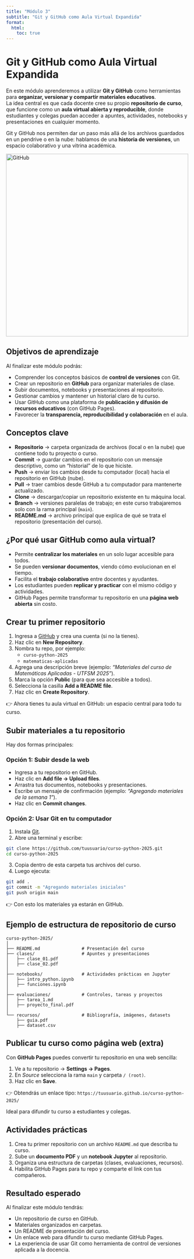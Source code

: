 ```yaml
---
title: "Módulo 3"
subtitle: "Git y GitHub como Aula Virtual Expandida"
format:
  html:
    toc: true
---
```


# Git y GitHub como Aula Virtual Expandida

En este módulo aprenderemos a utilizar **Git y GitHub** como herramientas para **organizar, versionar y compartir materiales educativos**.  
La idea central es que cada docente cree su propio **repositorio de curso**, que funcione como un **aula virtual abierta y reproducible**, donde estudiantes y colegas puedan acceder a apuntes, actividades, notebooks y presentaciones en cualquier momento.  

Git y GitHub nos permiten dar un paso más allá de los archivos guardados en un pendrive o en la nube: hablamos de una **historia de versiones**, un espacio colaborativo y una vitrina académica.  

<img src="images/git_github.jpg" alt="GitHub" width="500"/>


## Objetivos de aprendizaje

Al finalizar este módulo podrás:  

- Comprender los conceptos básicos de **control de versiones** con Git.  
- Crear un repositorio en **GitHub** para organizar materiales de clase.  
- Subir documentos, notebooks y presentaciones al repositorio.  
- Gestionar cambios y mantener un historial claro de tu curso.  
- Usar GitHub como una plataforma de **publicación y difusión de recursos educativos** (con GitHub Pages).  
- Favorecer la **transparencia, reproducibilidad y colaboración** en el aula.  


## Conceptos clave

- **Repositorio** → carpeta organizada de archivos (local o en la nube) que contiene todo tu proyecto o curso.  
- **Commit** → guardar cambios en el repositorio con un mensaje descriptivo, como un "historial" de lo que hiciste.  
- **Push** → enviar los cambios desde tu computador (local) hacia el repositorio en GitHub (nube).  
- **Pull** → traer cambios desde GitHub a tu computador para mantenerte actualizado.  
- **Clone** → descargar/copiar un repositorio existente en tu máquina local.  
- **Branch** → versiones paralelas de trabajo; en este curso trabajaremos solo con la rama principal (`main`).  
- **README.md** → archivo principal que explica de qué se trata el repositorio (presentación del curso).  


## ¿Por qué usar GitHub como aula virtual?

- Permite **centralizar los materiales** en un solo lugar accesible para todos.  
- Se pueden **versionar documentos**, viendo cómo evolucionan en el tiempo.  
- Facilita el **trabajo colaborativo** entre docentes y ayudantes.  
- Los estudiantes pueden **replicar y practicar** con el mismo código y actividades.  
- GitHub Pages permite transformar tu repositorio en una **página web abierta** sin costo.  


## Crear tu primer repositorio

1. Ingresa a [GitHub](https://github.com) y crea una cuenta (si no la tienes).  
2. Haz clic en **New Repository**.  
3. Nombra tu repo, por ejemplo:  
   - `curso-python-2025`  
   - `matematicas-aplicadas`  
4. Agrega una descripción breve (ejemplo: *"Materiales del curso de Matemáticas Aplicadas - UTFSM 2025"*).  
5. Marca la opción **Public** (para que sea accesible a todos).  
6. Selecciona la casilla **Add a README file**.  
7. Haz clic en **Create Repository**.  

👉 Ahora tienes tu aula virtual en GitHub: un espacio central para todo tu curso.  


## Subir materiales a tu repositorio

Hay dos formas principales:  

### Opción 1: Subir desde la web  
- Ingresa a tu repositorio en GitHub.  
- Haz clic en **Add file → Upload files**.  
- Arrastra tus documentos, notebooks y presentaciones.  
- Escribe un mensaje de confirmación (ejemplo: *“Agregando materiales de la semana 1”*).  
- Haz clic en **Commit changes**.  

### Opción 2: Usar Git en tu computador  
1. Instala [Git](https://git-scm.com/downloads).  
2. Abre una terminal y escribe:  

```bash
git clone https://github.com/tuusuario/curso-python-2025.git
cd curso-python-2025
````

3. Copia dentro de esta carpeta tus archivos del curso.
4. Luego ejecuta:

```bash
git add .
git commit -m "Agregando materiales iniciales"
git push origin main
```

👉 Con esto los materiales ya estarán en GitHub.

## Ejemplo de estructura de repositorio de curso

```
curso-python-2025/
│
├── README.md                # Presentación del curso
├── clases/                  # Apuntes y presentaciones
│   ├── clase_01.pdf
│   ├── clase_02.pdf
│
├── notebooks/               # Actividades prácticas en Jupyter
│   ├── intro_python.ipynb
│   ├── funciones.ipynb
│
├── evaluaciones/            # Controles, tareas y proyectos
│   ├── tarea_1.md
│   ├── proyecto_final.pdf
│
└── recursos/                # Bibliografía, imágenes, datasets
    ├── guia.pdf
    ├── dataset.csv
```

## Publicar tu curso como página web (extra)

Con **GitHub Pages** puedes convertir tu repositorio en una web sencilla:

1. Ve a tu repositorio → **Settings → Pages**.
2. En *Source* selecciona la rama `main` y carpeta `/ (root)`.
3. Haz clic en **Save**.

👉 Obtendrás un enlace tipo:
`https://tuusuario.github.io/curso-python-2025/`

Ideal para difundir tu curso a estudiantes y colegas.

## Actividades prácticas

1. Crea tu primer repositorio con un archivo `README.md` que describa tu curso.
2. Sube un **documento PDF** y un **notebook Jupyter** al repositorio.
3. Organiza una estructura de carpetas (clases, evaluaciones, recursos).
4. Habilita GitHub Pages para tu repo y comparte el link con tus compañeros.

## Resultado esperado

Al finalizar este módulo tendrás:

* Un repositorio de curso en GitHub.
* Materiales organizados en carpetas.
* Un README de presentación del curso.
* Un enlace web para difundir tu curso mediante GitHub Pages.
* La experiencia de usar Git como herramienta de control de versiones aplicada a la docencia.


